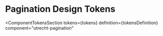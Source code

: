 <!-- @license CC0-1.0 -->


<Meta id="web-component-pagination--design-tokens" title="Web Component/Pagination/Design Tokens" />

# Pagination Design Tokens

<ComponentTokensSection
  tokens={tokens}
  definition={tokensDefinition}
  component="utrecht-pagination"
></ComponentTokensSection>
